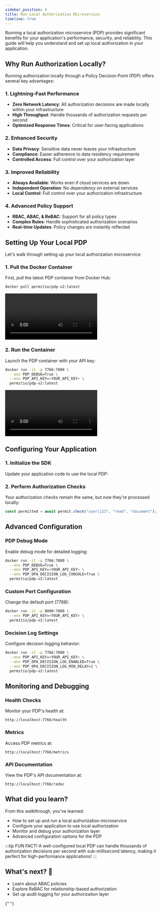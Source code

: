 ```yaml
---
sidebar_position: 4
title: Run Local Authorization Microservice
timeline: true
---
```


Running a local authorization microservice (PDP) provides significant benefits for your application's performance, security, and reliability. This guide will help you understand and set up local authorization in your application.



## Why Run Authorization Locally?

Running authorization locally through a Policy Decision Point (PDP) offers several key advantages:

### 1. Lightning-Fast Performance

- **Zero Network Latency**: All authorization decisions are made locally within your infrastructure
- **High Throughput**: Handle thousands of authorization requests per second
- **Optimized Response Times**: Critical for user-facing applications

### 2. Enhanced Security

- **Data Privacy**: Sensitive data never leaves your infrastructure
- **Compliance**: Easier adherence to data residency requirements
- **Controlled Access**: Full control over your authorization layer

### 3. Improved Reliability

- **Always Available**: Works even if cloud services are down
- **Independent Operation**: No dependency on external services
- **Local Control**: Full control over your authorization infrastructure

### 4. Advanced Policy Support

- **RBAC, ABAC, & ReBAC**: Support for all policy types
- **Complex Rules**: Handle sophisticated authorization scenarios
- **Real-time Updates**: Policy changes are instantly reflected

<TimelineWrapper>
<TimelineStep>

## Setting Up Your Local PDP

Let's walk through setting up your local authorization microservice:

### 1. Pull the Docker Container

First, pull the latest PDP container from Docker Hub:

```bash
docker pull permitio/pdp-v2:latest
```

<Video src={pullPDP} controls />

:::note
If you haven't installed Docker yet, [get it here](https://docs.docker.com/get-started/get-docker/).
:::

</TimelineStep>
<TimelineStep>

### 2. Run the Container

Launch the PDP container with your API key:

```bash
docker run -it -p 7766:7000 \
  --env PDP_DEBUG=True \
  --env PDP_API_KEY=<YOUR_API_KEY> \
  permitio/pdp-v2:latest
```

<Video src={runPDP} controls />

The container will expose the PDP on `localhost:7766`, ready to handle authorization requests.

:::tip
You can verify the container is running with:

```bash
docker ps
```

:::

</TimelineStep>
<TimelineStep>

## Configuring Your Application

### 1. Initialize the SDK

Update your application code to use the local PDP:

<CodeBlock folderPath="/walkthroughs/first-policy-check/local-pdp-obj" />

### 2. Perform Authorization Checks

Your authorization checks remain the same, but now they're processed locally:

```javascript
const permitted = await permit.check("user|123", "read", "document");
```

</TimelineStep>
<TimelineStep>

## Advanced Configuration

### PDP Debug Mode

Enable debug mode for detailed logging:

```bash
docker run -it -p 7766:7000 \
  --env PDP_DEBUG=True \
  --env PDP_API_KEY=<YOUR_API_KEY> \
  --env PDP_OPA_DECISION_LOG_CONSOLE=True \
  permitio/pdp-v2:latest
```

### Custom Port Configuration

Change the default port (7766):

```bash
docker run -it -p 8000:7000 \
  --env PDP_API_KEY=<YOUR_API_KEY> \
  permitio/pdp-v2:latest
```

### Decision Log Settings

Configure decision logging behavior:

```bash
docker run -it -p 7766:7000 \
  --env PDP_API_KEY=<YOUR_API_KEY> \
  --env PDP_OPA_DECISION_LOG_ENABLED=True \
  --env PDP_OPA_DECISION_LOG_MIN_DELAY=1 \
  permitio/pdp-v2:latest
```

</TimelineStep>
</TimelineWrapper>

## Monitoring and Debugging

### Health Checks

Monitor your PDP's health at:

```
http://localhost:7766/health
```

### Metrics

Access PDP metrics at:

```
http://localhost:7766/metrics
```

### API Documentation

View the PDP's API documentation at:

```
http://localhost:7766/redoc
```

## What did you learn?

From this walkthrough, you've learned:

- How to set up and run a local authorization microservice
- Configure your application to use local authorization
- Monitor and debug your authorization layer
- Advanced configuration options for the PDP

:::tip FUN FACT!
A well-configured local PDP can handle thousands of authorization decisions per second with sub-millisecond latency, making it perfect for high-performance applications!
:::

<WhatsNext progress={50} customText="Great job! You're now running local authorization.">
  <h2>What's next? 🎉</h2>
  <ul>
    <li>Learn about ABAC policies</li>
    <li>Explore ReBAC for relationship-based authorization</li>
    <li>Set up audit logging for your authorization layer</li>
  </ul>
</WhatsNext>{" "}
